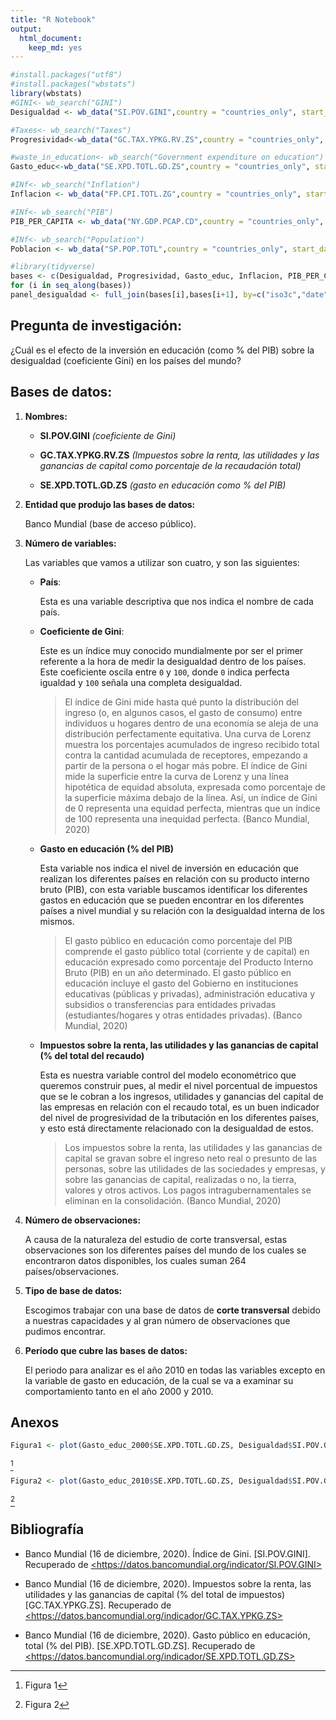 ```yaml
---
title: "R Notebook"
output:
  html_document: 
    keep_md: yes
---
```


```r
#install.packages("utf8")
#install.packages("wbstats")
library(wbstats)
#GINI<- wb_search("GINI")
Desigualdad <- wb_data("SI.POV.GINI",country = "countries_only", start_date = 1960, end_date = 2019)

#Taxes<- wb_search("Taxes")
Progresividad<-wb_data("GC.TAX.YPKG.RV.ZS",country = "countries_only", start_date = 1960, end_date = 2019)

#waste_in_education<- wb_search("Government expenditure on education")
Gasto_educ<-wb_data("SE.XPD.TOTL.GD.ZS",country = "countries_only", start_date = 1960, end_date = 2019)

#INf<- wb_search("Inflation")
Inflacion <- wb_data("FP.CPI.TOTL.ZG",country = "countries_only", start_date = 1960, end_date = 2019)

#INf<- wb_search("PIB")
PIB_PER_CAPITA <- wb_data("NY.GDP.PCAP.CD",country = "countries_only", start_date = 1960, end_date = 2019)

#INf<- wb_search("Population")
Poblacion <- wb_data("SP.POP.TOTL",country = "countries_only", start_date = 1960, end_date = 2019)

```

```r
#library(tidyverse)
bases <- c(Desigualdad, Progresividad, Gasto_educ, Inflacion, PIB_PER_CAPITA, Poblacion)
for (i in seq_along(bases))
panel_desigualdad <- full_join(bases[i],bases[i+1], by=c("iso3c","date"))
```

## Pregunta de investigación:

¿Cuál es el efecto de la inversión en educación (como % del PIB) sobre la desigualdad (coeficiente Gini) en los países del mundo?

## Bases de datos:

1.  **Nombres:**

    -   **SI.POV.GINI** *(coeficiente de Gini)*

    -   **GC.TAX.YPKG.RV.ZS** *(Impuestos sobre la renta, las utilidades y las ganancias de capital como porcentaje de la recaudación total)*

    -   **SE.XPD.TOTL.GD.ZS** *(gasto en educación como % del PIB)*

2.  **Entidad que produjo las bases de datos:**

    Banco Mundial (base de acceso público).

3.  **Número de variables:**

    Las variables que vamos a utilizar son cuatro, y son las siguientes:

    -   **País**:

        Esta es una variable descriptiva que nos indica el nombre de cada país.

    <!-- -->

    -   **Coeficiente de Gini**:

        Este es un índice muy conocido mundialmente por ser el primer referente a la hora de medir la desigualdad dentro de los países. Este coeficiente oscila entre `0` y `100`, donde `0` indica perfecta igualdad y `100` señala una completa desigualdad.

        > El índice de Gini mide hasta qué punto la distribución del ingreso (o, en algunos casos, el gasto de consumo) entre individuos u hogares dentro de una economía se aleja de una distribución perfectamente equitativa. Una curva de Lorenz muestra los porcentajes acumulados de ingreso recibido total contra la cantidad acumulada de receptores, empezando a partir de la persona o el hogar más pobre. El índice de Gini mide la superficie entre la curva de Lorenz y una línea hipotética de equidad absoluta, expresada como porcentaje de la superficie máxima debajo de la línea. Así, un índice de Gini de 0 representa una equidad perfecta, mientras que un índice de 100 representa una inequidad perfecta. (Banco Mundial, 2020)

    -   **Gasto en educación (% del PIB)**

        Esta variable nos indica el nivel de inversión en educación que realizan los diferentes países en relación con su producto interno bruto (PIB), con esta variable buscamos identificar los diferentes gastos en educación que se pueden encontrar en los diferentes países a nivel mundial y su relación con la desigualdad interna de los mismos.

        > El gasto público en educación como porcentaje del PIB comprende el gasto público total (corriente y de capital) en educación expresado como porcentaje del Producto Interno Bruto (PIB) en un año determinado. El gasto público en educación incluye el gasto del Gobierno en instituciones educativas (públicas y privadas), administración educativa y subsidios o transferencias para entidades privadas (estudiantes/hogares y otras entidades privadas). (Banco Mundial, 2020)

    -   **Impuestos sobre la renta, las utilidades y las ganancias de capital (% del total del recaudo)**

        Esta es nuestra variable control del modelo econométrico que queremos construir pues, al medir el nivel porcentual de impuestos que se le cobran a los ingresos, utilidades y ganancias del capital de las empresas en relación con el recaudo total, es un buen indicador del nivel de progresividad de la tributación en los diferentes países, y esto está directamente relacionado con la desigualdad de estos.

        > Los impuestos sobre la renta, las utilidades y las ganancias de capital se gravan sobre el ingreso neto real o presunto de las personas, sobre las utilidades de las sociedades y empresas, y sobre las ganancias de capital, realizadas o no, la tierra, valores y otros activos. Los pagos intragubernamentales se eliminan en la consolidación. (Banco Mundial, 2020)

4.  **Número de observaciones:**

    A causa de la naturaleza del estudio de corte transversal, estas observaciones son los diferentes países del mundo de los cuales se encontraron datos disponibles, los cuales suman 264 países/observaciones.

5.  **Tipo de base de datos:**

    Escogimos trabajar con una base de datos de **corte transversal** debido a nuestras capacidades y al gran número de observaciones que pudimos encontrar.

6.  **Período que cubre las bases de datos:**

    El periodo para analizar es el año 2010 en todas las variables excepto en la variable de gasto en educación, de la cual se va a examinar su comportamiento tanto en el año 2000 y 2010.

## Anexos

```r
Figura1 <- plot(Gasto_educ_2000$SE.XPD.TOTL.GD.ZS, Desigualdad$SI.POV.GINI, xlab = "Gasto en educación año 2000", ylab = "Desigualdad año 2010", main = "Educación vs Desigualdad") 
```

[^1]

[^1]: Figura 1

```r
Figura2 <- plot(Gasto_educ_2010$SE.XPD.TOTL.GD.ZS, Desigualdad$SI.POV.GINI, xlab = "Gasto en educación año 2010", ylab = "Desigualdad año 2010", main = "Educación vs Desigualdad")
```

[^2]

[^2]: Figura 2

## Bibliografía

-   Banco Mundial (16 de diciembre, 2020). Índice de Gini. [SI.POV.GINI]. Recuperado de [\<https://datos.bancomundial.org/indicator/SI.POV.GINI\>](https://datos.bancomundial.org/indicator/SI.POV.GINI){.uri}

-   Banco Mundial (16 de diciembre, 2020). Impuestos sobre la renta, las utilidades y las ganancias de capital (% del total de impuestos) [GC.TAX.YPKG.ZS]. Recuperado de [\<https://datos.bancomundial.org/indicador/GC.TAX.YPKG.ZS\>](https://datos.bancomundial.org/indicador/GC.TAX.YPKG.ZS){.uri}

-   Banco Mundial (16 de diciembre, 2020). Gasto público en educación, total (% del PIB). [SE.XPD.TOTL.GD.ZS]. Recuperado de [\<https://datos.bancomundial.org/indicador/SE.XPD.TOTL.GD.ZS\>](https://datos.bancomundial.org/indicador/SE.XPD.TOTL.GD.ZS){.uri}
